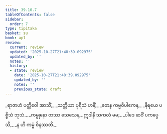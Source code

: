 ```yaml
---
title: 39.10.7
tableOfContents: false
sidebar:
  order: 7
type: tipitaka
basket: su
book: ap1
review:
  current: review
  updated: '2025-10-27T21:48:39.092975'
  updated_by: ''
  notes: ''
  history:
  - state: review
    date: '2025-10-27T21:48:39.092975'
    updated_by: ''
    notes: ''
    previous_state: draft
---
```



<ReviewStatus review={frontmatter.review} showDetails={true} />

<HypothesisAnnotation frontmatter={frontmatter} />

<DynamicBreadcrumb />

<Division number="84" book="ap1" e="ch" v="20" p="349">

<Paragraph number="4278" type="verses" book="ap1">
_ရာဇာဟံ ပတ္ထိဝေါ အာသိံ,_  
_သတ္တိယာ ပုရိသံ ဟနိံ;_  
_တေန ကမ္မဝိပါကေန,_  
_နိရယေ ပစ္စိသံ ဘုသံ._  

</Paragraph>

</Division>
<Division number="85" book="ap1" e="ch" v="20" p="349">

<Paragraph number="4279" type="verses" book="ap1">
_ကမ္မုနော တဿ သေသေန,_  
ဣဒါနိ သကလံ မမ;_  
_ပါဒေ ဆဝိံ ပကပ္ပေသိ,_  
_န ဟိ ကမ္မံ ဝိနဿတိ._
</Paragraph>
</Division>